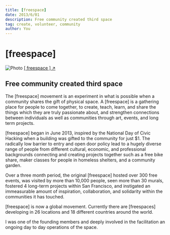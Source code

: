 ```yaml
---
title: [freespace]
date: 2013/6/01
description: Free community created third space
tag: create, volunteer, community
author: You
---
```



# [freespace]

<Image
  src="/images/freespace.jpg"
  alt="Photo"
  width={1125}
  height={500}
  priority
  className="next-image"
/>
[[ freespace ] ↗ ](http://freespace.io/)

## Free community created third space

The [freespace] movement is an experiment in what is possible when a community shares the gift of physical space. A [freespace] is a gathering place for people to come together, to create, teach, learn, and share the things which they are truly passionate about, and strengthen connections between individuals as well as communities through art, events, and long term projects.

[freespace] began in June 2013, inspired by the National Day of Civic Hacking when a building was gifted to the community for just $1. The radically low barrier to entry and open door policy lead to a hugely diverse range of people from different cultural, economic, and professional backgrounds connecting and creating projects together such as a free bike share, maker classes for people in homeless shelters, and a community garden.

Over a three month period, the original [freespace] hosted over 300 free events, was visited by more than 10,000 people, seen more than 30 murals, fostered 4 long-term projects within San Francisco, and instigated an immeasurable amount of inspiration, collaboration, and solidarity within the communities it has touched.

[freespace] is now a global movement. Currently there are [freespaces] developing in 26 locations and 18 different countries around the world.

I was one of the founding members and deeply involved in the facilitation an ongoing day to day operations of the space.
